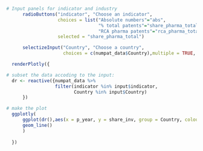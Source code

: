 ```r


# Input panels for indicator and industry
      radioButtons("indicator", "Choose an indicator",
                   choices = list("Absolute numbers"="abs",
                                  "% total patents"="share_pharma_total", 
                                  "RCA pharma patents"="rca_pharma_total"),
                   selected = "share_pharma_total")

      selectizeInput("Country", "Choose a country",
                     choices = c(numpat_data$Country),multiple = TRUE, selected = "Switzerland")

  renderPlotly({

# subset the data accoding to the input:
  dr <- reactive({numpat_data %>%
                  filter(indicator %in% input$indicator,
                         Country %in% input$Country)
      }) 

# make the plot
  ggplotly(  
      ggplot(dr(),aes(x = p_year, y = share_inv, group = Country, colour = Country)) +
      geom_line()
      )
    
  })

```
